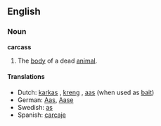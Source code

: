 ==English==
===Noun===
'''carcass'''

#The [[body]] of a dead [[animal]].

====Translations====
*Dutch: [[karkas]] {{n}}, [[kreng]] {{n}}, [[aas]] {{n}} (when used as [[bait]])
*German: [[Aas]], [[Aase]]
*Swedish: [[as]] {{n}}
*Spanish: [[carcaje]]